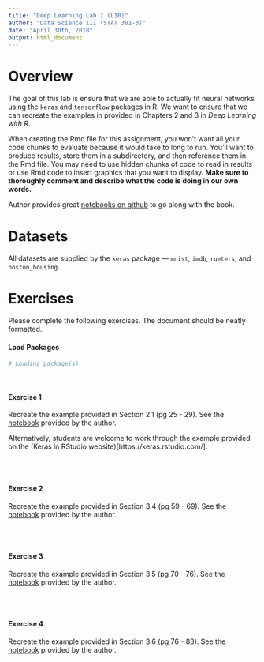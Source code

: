 ```yaml
---
title: "Deep Learning Lab I (L10)"
author: "Data Science III (STAT 301-3)"
date: "April 30th, 2018"
output: html_document
---
```


# Overview

The goal of this lab is ensure that we are able to actually fit neural networks using the `keras` and `tensorflow` packages in R. We want to ensure that we can recreate the examples in provided in Chapters 2 and 3 in *Deep Learning with R*.

When creating the Rmd file for this assignment, you won't want all your code chunks to evaluate because it would take to long to run. You'll want to produce results, store them in a subdirectory, and then reference them in the Rmd file. You may need to use hidden chunks of code to read in results or use Rmd code to insert graphics that you want to display. **Make sure to thoroughly comment and describe what the code is doing in our own words.**

Author provides great [notebooks on github](https://github.com/jjallaire/deep-learning-with-r-notebooks) to go along with the book.

# Datasets 

All datasets are supplied by the `keras` package --- `mnist`, `imdb`, `rueters`, and `boston_housing`.

# Exercises

Please complete the following exercises. The document should be neatly formatted. 

#### Load Packages

```r
# Loading package(s)

```
<br>

#### Exercise 1
Recreate the example provided in Section 2.1 (pg 25 - 29). See the [notebook](https://jjallaire.github.io/deep-learning-with-r-notebooks/notebooks/2.1-a-first-look-at-a-neural-network.nb.html) provided by the author.

Alternatively, students are welcome to work through the example provided on the (Keras in RStudio website)[https://keras.rstudio.com/].

<br><br>

#### Exercise 2
Recreate the example provided in Section 3.4 (pg 59 - 69). See the [notebook](https://jjallaire.github.io/deep-learning-with-r-notebooks/notebooks/3.4-classifying-movie-reviews.nb.html) provided by the author.

<br><br>

#### Exercise 3
Recreate the example provided in Section 3.5 (pg 70 - 76). See the [notebook](https://jjallaire.github.io/deep-learning-with-r-notebooks/notebooks/3.5-classifying-newswires.nb.html) provided by the author.

<br><br>

#### Exercise 4
Recreate the example provided in Section 3.6 (pg 76 - 83). See the [notebook](https://jjallaire.github.io/deep-learning-with-r-notebooks/notebooks/3.6-predicting-house-prices.nb.html) provided by the author.



